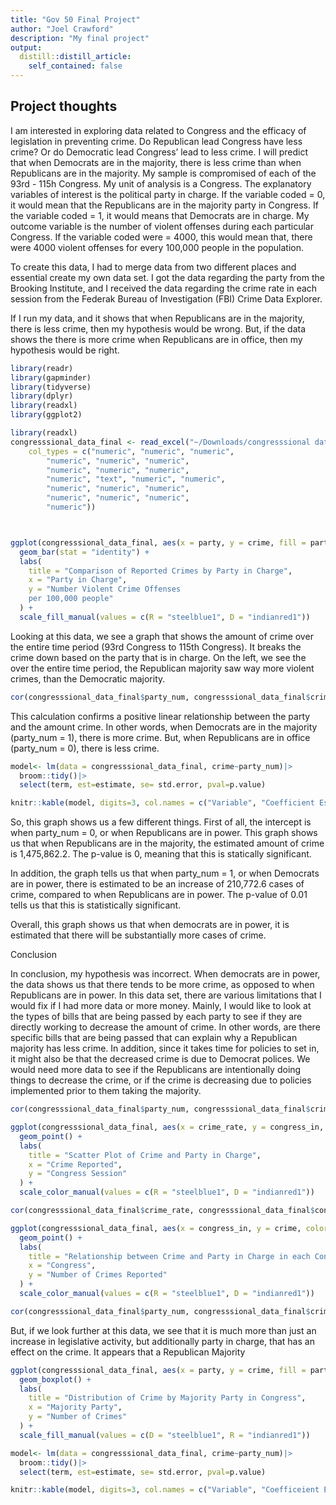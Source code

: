 ```yaml
---
title: "Gov 50 Final Project"
author: "Joel Crawford"
description: "My final project"
output:
  distill::distill_article:
    self_contained: false
---
```




## Project thoughts

I am interested in exploring data related to Congress and the efficacy of legislation in preventing crime. Do Republican lead Congress have less crime? Or do Democratic lead Congress' lead to less crime. I will predict that when Democrats are in the majority, there is less crime than when Republicans are in the majority. My sample is compromised of each of the 93rd - 115h Congress. My unit of analysis is a Congress. The explanatory variables of interest is the political party in charge. If the variable coded = 0, it would mean that the Republicans are in the majority party in Congress. If the variable coded = 1, it would means that Democrats are in charge. My outcome variable is the number of violent offenses during each particular Congress. If the variable coded were = 4000, this would mean that, there were 4000 violent offenses for every 100,000 people in the population. 


To create this data, I had to merge data from two different places and essential create my own data set. I got the data regarding the party from the Brooking Institute, and I received the data regarding the crime rate in each session from the Federak Bureau of Investigation (FBI) Crime Data Explorer. 

If I run my data, and it shows that when Republicans are in the majority, there is less crime, then my hypothesis would be wrong. But, if the data shows the there is more crime when Republicans are in office, then my hypothesis would be right. 

```r
library(readr)
library(gapminder)
library(tidyverse)
library(dplyr)
library(readxl)
library(ggplot2)
```



```r

library(readxl)
congresssional_data_final <- read_excel("~/Downloads/congresssional data final.xlsx", 
    col_types = c("numeric", "numeric", "numeric", 
        "numeric", "numeric", "numeric", 
        "numeric", "numeric", "numeric", 
        "numeric", "text", "numeric", "numeric", 
        "numeric", "numeric", "numeric", 
        "numeric", "numeric", "numeric", 
        "numeric"))



ggplot(congresssional_data_final, aes(x = party, y = crime, fill = party)) +
  geom_bar(stat = "identity") +
  labs(
    title = "Comparison of Reported Crimes by Party in Charge",
    x = "Party in Charge",
    y = "Number Violent Crime Offenses
    per 100,000 people"
  ) +
  scale_fill_manual(values = c(R = "steelblue1", D = "indianred1"))

```

Looking at this data, we see a graph that shows the amount of crime over the entire time period (93rd Congress to 115th Congress). It breaks the crime down based on the party that is in charge. On the left, we see the over the entire time period, the Republican majority saw way more violent crimes, than the Democratic majority. 

```r
cor(congresssional_data_final$party_num, congresssional_data_final$crime)
```

This calculation confirms a positive linear relationship between the party and the amount crime. In other words, when Democrats are in the majority (party_num = 1), there is more crime. But, when Republicans are in office (party_num = 0), there is less crime. 



```r
model<- lm(data = congresssional_data_final, crime~party_num)|>
  broom::tidy()|>
  select(term, est=estimate, se= std.error, pval=p.value)

knitr::kable(model, digits=3, col.names = c("Variable", "Coefficient Estimate", "Standard Error", "P-Value"))
```

So, this graph shows us a few different things. First of all, the intercept is when party_num = 0, or when Republicans are in power. This graph shows us that when Republicans are in the majority, the estimated amount of crime is 1,475,862.2. The p-value is 0, meaning that this is statically significant.

In addition, the graph tells us that when party_num = 1, or when Democrats are in power, there is estimated to be an increase of 210,772.6 cases of crime, compared to when Republicans are in power. The p-value of 0.01 tells us that this is statistically significant. 

Overall, this graph shows us that when democrats are in power, it is estimated that there will be substantially more cases of crime. 



Conclusion


In conclusion, my hypothesis was incorrect. When democrats are in power, the data shows us that there tends to be more crime, as opposed to when Republicans are in power. In this data set, there are various limitations that I would fix if I had more data or more money. Mainly, I would like to look at the types of bills that are being passed by each party to see if they are directly working to decrease the amount of crime. In other words, are there specific bills that are being passed that can explain why a Republican majority has less crime. In addition, since it takes time for policies to set in, it might also be that the decreased crime is due to Democrat polices. We would need more data to see if the Republicans are intentionally doing things to decrease the crime, or if the crime is decreasing due to policies implemented prior to them taking the majority.  


```r
cor(congresssional_data_final$party_num, congresssional_data_final$crime)
```





```r
ggplot(congresssional_data_final, aes(x = crime_rate, y = congress_in, color = party)) +
  geom_point() +
  labs(
    title = "Scatter Plot of Crime and Party in Charge",
    x = "Crime Reported",
    y = "Congress Session"
  ) +
  scale_color_manual(values = c(R = "steelblue1", D = "indianred1"))

```

```r
cor(congresssional_data_final$crime_rate, congresssional_data_final$congress_in)
```



```r

ggplot(congresssional_data_final, aes(x = congress_in, y = crime, color = party)) +
  geom_point() +
  labs(
    title = "Relationship between Crime and Party in Charge in each Congress",
    x = "Congress",
    y = "Number of Crimes Reported"
  ) +
  scale_color_manual(values = c(R = "steelblue1", D = "indianred1"))

```
```r
cor(congresssional_data_final$party_num, congresssional_data_final$crime)
```

But, if we look further at this data, we see that it is much more than just an increase in legislative activity, but additionally party in charge, that has an effect on the crime. It appears that a Republican Majority





```r

ggplot(congresssional_data_final, aes(x = party, y = crime, fill = party)) +
  geom_boxplot() +
  labs(
    title = "Distribution of Crime by Majority Party in Congress",
    x = "Majority Party",
    y = "Number of Crimes"
  ) +
  scale_fill_manual(values = c(D = "steelblue1", R = "indianred1"))

```



```r
model<- lm(data = congresssional_data_final, crime~party_num)|>
  broom::tidy()|>
  select(term, est=estimate, se= std.error, pval=p.value)

knitr::kable(model, digits=3, col.names = c("Variable", "Coefficeient Estimate", "Standard Error", "P-Value"))
```



